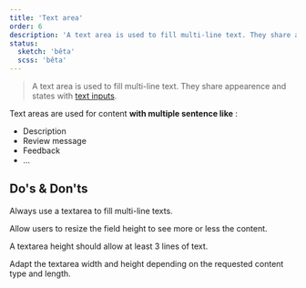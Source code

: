 ```yaml
---
title: 'Text area'
order: 6
description: 'A text area is used to fill multi-line text. They share appearence and states with text inputs'
status:
  sketch: 'bêta'
  scss: 'bêta'
---
```


> A text area is used to fill multi-line text. They share appearence and states with [text inputs](/Components/TextInput/).

<Preview path="TextArea" nude />

Text areas are used for content **with multiple sentence like** :

- Description
- Review message
- Feedback
- ...

## Do's & Don'ts

<HintItem>Always use a textarea to fill multi-line texts.</HintItem>

<HintItem>
  Allow users to resize the field height to see more or less the content.
</HintItem>

<HintItem>A textarea height should allow at least 3 lines of text.</HintItem>

<HintItem>
  Adapt the textarea width and height depending on the requested content type
  and length.
</HintItem>
